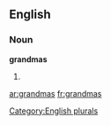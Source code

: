 
==English==

===Noun===
'''grandmas'''

# {{plural of|[[grandma]]}}

[[Category:English plurals]]

[[ar:grandmas]]
[[fr:grandmas]]